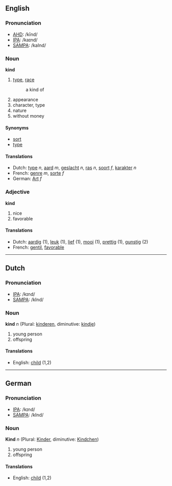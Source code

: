 ==English==
===Pronunciation===
*[[w:AHD|AHD]]: /kīnd/
*[[w:IPA|IPA]]: /kaɪnd/
*[[w:SAMPA|SAMPA]]: /kaInd/

===Noun===
'''kind'''

#[[type]], [[race]]
#: a kind of
#appearance
#character, type
#nature
#without money

====Synonyms====
*[[sort]]
*[[type]]

====Translations====
*Dutch: [[type]] ''n'', [[aard]] ''m'', [[geslacht]] ''n'', [[ras]] ''n'', [[soort]] ''f'', [[karakter]] ''n''
*French: [[genre]] ''m'', [[sorte]] ''f''
*German: [[Art]] ''f''

===Adjective===
'''kind'''

#nice
#favorable

====Translations====
*Dutch: [[aardig]] (1), [[leuk]] (1), [[lief]] (1), [[mooi]] (1), [[prettig]] (1), [[gunstig]] (2)
*French: [[gentil]], [[favorable]]

----
==Dutch==
===Pronunciation===
*[[w:IPA|IPA]]: /kɪnd/
*[[w:SAMPA|SAMPA]]: /kInd/

===Noun===
'''kind''' ''n'' (Plural: [[kinderen]], diminutive: [[kindje]])

#young person
#offspring

====Translations====
*English: [[child]] (1,2)

----
==German==
===Pronunciation===
*[[w:IPA|IPA]]: /kɪnd/
*[[w:SAMPA|SAMPA]]: /kInd/

===Noun===
'''Kind''' ''n'' (Plural: [[Kinder]], diminutive: [[Kindchen]])

#young person
#offspring

====Translations====
*English: [[child]] (1,2)